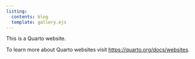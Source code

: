 ```yaml
---
listing:
  contents: blog
  template: gallery.ejs
---
```


This is a Quarto website.

To learn more about Quarto websites visit <https://quarto.org/docs/websites>.
